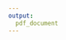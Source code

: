 ```yaml
---
output:
  pdf_document
---
```


\begin{centering}

\vspace{2.5cm}

\Huge

{\bf Green companies are the future: evidence from US publicly traded companies}

\vspace{1cm}

\Large
Pierrick Kinif

\vspace{1cm}


\normalsize
Thesis submitted for the Master's Degree in Business Management and Administration


\vspace{0.5cm}

\includegraphics[width=0.4\textwidth]{figures/UNamur.png}


\vspace{0.5cm}

\normalsize
Supervised by:\\
\vspace{0.5cm}

Prof. Sophie Béreau\\
Prof. Jean-Yves Gnabo
\vspace{1cm}



\vfill
\normalsize

Faculty of Economics, Social Sciences and Business Administration\\
University of Namur, Belgium\\
May 2018



\end{centering}